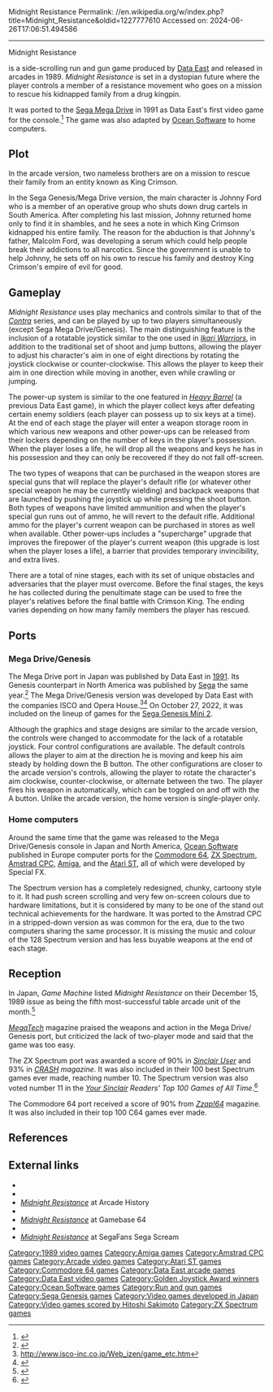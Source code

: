 Midnight Resistance
Permalink: //en.wikipedia.org/w/index.php?title=Midnight_Resistance&oldid=1227777610
Accessed on: 2024-06-26T17:06:51.494586



------
Midnight Resistance
{{short description|1989 video game}}
{{Infobox video game
|title = Midnight Resistance
|image = Midnight Resistance.png
|caption = Japanese arcade flyer
|developer = [[Data East]] (Arcade)<br />Special FX (home computers)<br />[[ISCO (videogame developer)|ISCO]] & Opera House (Genesis)
|publisher = Data East<br />{{vgrelease|NA|[[Sega]] (Genesis)}}[[Ocean Software|Ocean]] (home computers)
|designer = Koji Akibayashi
|programmer = Yuichi Nishimura<br />Naoya Hanada<br />Yuji Ōtomo<br />Tac H.
|artist = Tomo Adachi<br />Kazumi Minagawa<br />Fujimi Ōnishi<br />Yoshinari Kaiho
|composer = Azusa Hara<br />Hiroaki Yoshida<br />Tatsuya Kiuchi<br />Hitomi Komatsu<br />Fuse (Arcade)<br />Keith Tinman (home computers)<br />Shogo Sakai<br />[[Hitoshi Sakimoto]] (Genesis)
|released = '''1989:''' Arcade<br />'''1990:''' Amstrad, Amiga, Atari ST, C64, Spectrum<br />'''1991:''' Mega Drive 
|genre = [[Shoot 'em up#Run and gun|Run and gun]]
|modes = Single-player, two-player cooperative
|platforms = [[Arcade game|Arcade]], [[Sega Genesis|Genesis]], [[ZX Spectrum]], [[Amstrad CPC]], [[Commodore 64]], [[Amiga]], [[Atari ST]]
}}

{{nihongo|'''''Midnight Resistance'''''|ミッドナイトレジスタンス|Middonaito Rejisutansu}} is a side-scrolling run and gun game produced by [[Data East]] and released in arcades in 1989. ''Midnight Resistance'' is set in a dystopian future where the player controls a member of a resistance movement who goes on a mission to rescue his kidnapped family from a drug kingpin.

It was ported to the [[Sega Mega Drive]] in 1991 as Data East's first video game for the console.<ref name="history">{{cite web|url=http://www.dataeast-corp.co.jp/company/enkaku.htm |title=沿革 |author=Data East Corporation |date=15 April 2001 |work=archive.org |accessdate=1 March 2017 |url-status=bot: unknown |archive-url=https://web.archive.org/web/20010415114245/http://www.dataeast-corp.co.jp/company/enkaku.htm |archive-date=15 April 2001 }}</ref> The game was also adapted by [[Ocean Software]] to home computers.

==Plot==
In the arcade version, two nameless brothers are on a mission to rescue their family from an entity known as King Crimson.

In the Sega Genesis/Mega Drive version, the main character is Johnny Ford who is a member of an operative group who shuts down drug cartels in South America. After completing his last mission, Johnny returned home only to find it in shambles, and he sees a note in which King Crimson kidnapped his entire family. The reason for the abduction is that Johnny's father, Malcolm Ford, was developing a serum which could help people break their addictions to all narcotics.  Since the government is unable to help Johnny, he sets off on his own to rescue his family and destroy King Crimson's empire of evil for good.

==Gameplay==
''Midnight Resistance'' uses play mechanics and controls similar to that of the ''[[Contra (series)|Contra]]'' series, and can be played by up to two players simultaneously (except Sega Mega Drive/Genesis). The main distinguishing feature is the inclusion of a rotatable joystick similar to the one used in ''[[Ikari Warriors]]'', in addition to the traditional set of shoot and jump buttons, allowing the player to adjust his character's aim in one of eight directions by rotating the joystick clockwise or counter-clockwise. This allows the player to keep their aim in one direction while moving in another, even while crawling or jumping.

The power-up system is similar to the one featured in ''[[Heavy Barrel]]'' (a previous Data East game), in which the player collect keys after defeating certain enemy soldiers (each player can possess up to six keys at a time). At the end of each stage the player will enter a weapon storage room in which various new weapons and other power-ups can be released from their lockers depending on the number of keys in the player's possession. When the player loses a life, he will drop all the weapons and keys he has in his possession and they can only be recovered if they do not fall off-screen.

The two types of weapons that can be purchased in the weapon stores are special guns that will replace the player's default rifle (or whatever other special weapon he may be currently wielding) and backpack weapons that are launched by pushing the joystick up while pressing the shoot button. Both types of weapons have limited ammunition and when the player's special gun runs out of ammo, he will revert to the default rifle. Additional ammo for the player's current weapon can be purchased in stores as well when available. Other power-ups includes a "supercharge" upgrade that improves the firepower of the player's current weapon (this upgrade is lost when the player loses a life), a barrier that provides temporary invincibility, and extra lives.

There are a total of nine stages, each with its set of unique obstacles and adversaries that the player must overcome. Before the final stages, the keys he has collected during the penultimate stage can be used to free the player's relatives before the final battle with Crimson King. The ending varies depending on how many family members the player has rescued.

==Ports==
===Mega Drive/Genesis===
The Mega Drive port in Japan was published by Data East in [[1991 in video gaming|1991]]. Its Genesis counterpart in North America was published by [[Sega]] the same year.<ref>{{Cite web|url=http://www.mobygames.com/game/genesis/midnight-resistance/cover-art/gameCoverId,70144/|title = Midnight Resistance (1991) Genesis box cover art}}</ref> The Mega Drive/Genesis version was developed by Data East with the companies ISCO and Opera House.<ref>http://www.isco-inc.co.jp/Web_izen/game_etc.htm</ref><ref>{{cite web |url=http://opera-house.co.jp/works.html |title=株式会社オペラハウス |website=opera-house.co.jp |access-date=12 January 2022 |archive-url=https://web.archive.org/web/20161220184805/http://opera-house.co.jp/works.html |archive-date=20 December 2016 |url-status=dead}}</ref> On October 27, 2022, it was included on the lineup of games for the [[Sega Genesis Mini#Sega Genesis Mini 2|Sega Genesis Mini 2]].

Although the graphics and stage designs are similar to the arcade version, the controls were changed to accommodate for the lack of a rotatable joystick. Four control configurations are available. The default controls allows the player to aim at the direction he is moving and keep his aim steady by holding down the B button. The other configurations are closer to the arcade version's controls, allowing the player to rotate the character's aim clockwise, counter-clockwise, or alternate between the two. The player fires his weapon in automatically, which can be toggled on and off with the A button. Unlike the arcade version, the home version is single-player only.

===Home computers===
Around the same time that the game was released to the Mega Drive/Genesis console in Japan and North America, [[Ocean Software]] published in Europe computer ports for the [[Commodore 64]], [[ZX Spectrum]], [[Amstrad CPC]], [[Amiga]], and the [[Atari ST]], all of which were developed by Special FX.

The Spectrum version has a completely redesigned, chunky, cartoony style to it. It had push screen scrolling and very few on-screen colours due to hardware limitations, but it is considered by many to be one of the stand out technical achievements for the hardware.{{By whom|date=April 2020}} It was ported to the Amstrad CPC in a stripped-down version as was common for the era, due to the two computers sharing the same processor. It is missing the music and colour of the 128 Spectrum version and has less buyable weapons at the end of each stage.

==Reception==
{{Video game reviews
| CRASH = 93%<ref>{{Cite web|url=http://www.worldofspectrum.org/showmag.cgi?mag=Crash/Issue78/Pages/Crash7800040.jpg|title = Crash}}</ref>
| SUser = 90%<ref>{{Cite web|url=https://worldofspectrum.org/archive/magazines/sinclair-user/102|title=Sinclair User|website=worldofspectrum.org}}</ref>
| YSinclair = 92%<ref name="ysrnry">{{cite web|url=http://www.ysrnry.co.uk/articles/midnightresistance.htm|title=Midnight Resistance|publisher=ysrnry.co.uk|accessdate=2015-09-05|url-status=dead|archive-url=https://web.archive.org/web/20150622202941/http://www.ysrnry.co.uk/articles/midnightresistance.htm|archive-date=2015-06-22}}</ref>
| rev1 = ''[[MegaTech]]''
| rev1Score = 85%<ref>MegaTech rating, [[EMAP]], issue 6, page 79, June 1992</ref>
| rev2 = ''MicroHobby'' (ES)
| rev2Score = 88%<ref>{{Cite web|url=http://www.worldofspectrum.org/showmag.cgi?mag=MicroHobby/Issue202/Pages/MicroHobby20200033.jpg|title = MicroHobby}}</ref>
| award1Pub = ''Crash''
| award1 = Crash Smash!
| award2Pub = ''Sinclair User''
| award2 = SU Classic
| award3Pub = ''Your Sinclair''
| award3 = Megagame
| award4Pub = ''The Games Machine''
| award4 = Star Player<ref>{{Cite web|url=http://www.worldofspectrum.org/showmag.cgi?mag=TheGamesMachine/Issue32/Pages/TheGamesMachine3200044.jpg|title = The Games Machine}}</ref>
| Allgame = {{rating|2|5}}<ref>{{Cite web |last=Knight |first=Kyle |title=Midnight resistance (Arcade) Review |url=http://www.allgame.com/game.php?id=10520&tab=review |url-status=dead |archive-url=https://web.archive.org/web/20141115222728/http://www.allgame.com/game.php?id=10520&tab=review |archive-date=November 15, 2014 |access-date=April 12, 2022 |website=Allgame}}</ref>
}}

In Japan, ''Game Machine'' listed ''Midnight Resistance'' on their December 15, 1989 issue as being the fifth most-successful table arcade unit of the month.<ref>{{cite magazine|title=Game Machine's Best Hit Games 25 - テーブル型TVゲーム機 (Table Videos)|magazine=[[:ja:ゲームマシン|Game Machine]]|issue=370|publisher=[[:ja:アミューズメント通信社|Amusement Press, Inc.]]|date=15 December 1989|page=23|lang=ja}}</ref>

''[[MegaTech]]'' magazine praised the weapons and action in the Mega Drive/ Genesis port, but criticized the lack of two-player mode and said that the game was too easy.

The ZX Spectrum port was awarded a score of 90% in ''[[Sinclair User]]'' and 93% in ''[[CRASH (magazine)|CRASH]] magazine''. It was also included in their 100 best Spectrum games ever made, reaching number 10. The Spectrum version was also voted number 11 in the ''[[Your Sinclair]] Readers' Top 100 Games of All Time''.<ref>{{cite journal|title=Readers' Top 100 Games of All Time|journal=Your Sinclair|date=September 1993}}</ref>

The Commodore 64 port received a score of 90% from ''[[Zzap!64]]'' magazine. It was also included in their top 100 C64 games ever made.{{Citation needed|date=April 2020}}

==References==
{{reflist}}
==External links==
*{{official website|http://www.dataeastgames.com/title_midnightresistence.htm}}
*{{KLOV game|id=8688}}
*[http://www.arcade-history.com/?n=midnight-resistance&page=detail&id=1626 ''Midnight Resistance''] at Arcade History
*{{atarimania|id=9975}}
*[http://gb64.com/game.php?id=4808&d=18&h=0 ''Midnight Resistance''] at Gamebase 64
*{{WoS game|id=0003188}}
*[http://segafanssegascream.com/midnight-resistance/ ''Midnight Resistance''] at SegaFans Sega Scream

[[Category:1989 video games]]
[[Category:Amiga games]]
[[Category:Amstrad CPC games]]
[[Category:Arcade video games]]
[[Category:Atari ST games]]
[[Category:Commodore 64 games]]
[[Category:Data East arcade games]]
[[Category:Data East video games]]
[[Category:Golden Joystick Award winners]]
[[Category:Ocean Software games]]
[[Category:Run and gun games]]
[[Category:Sega Genesis games]]
[[Category:Video games developed in Japan]]
[[Category:Video games scored by Hitoshi Sakimoto]]
[[Category:ZX Spectrum games]]